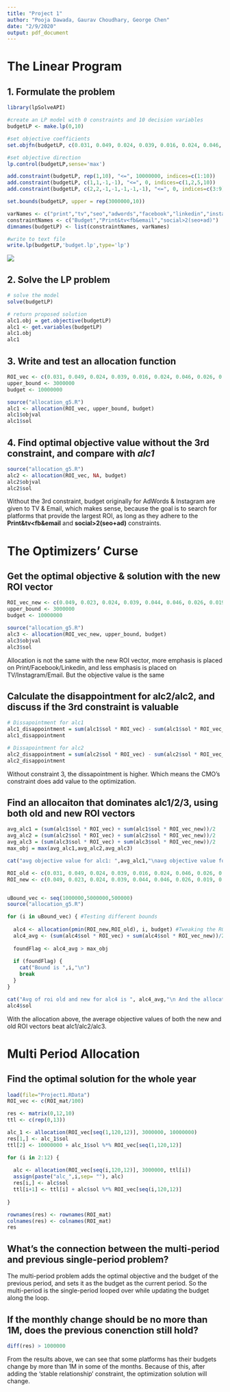 ```yaml
---
title: "Project 1"
author: "Pooja Dawada, Gaurav Choudhary, George Chen"
date: "2/9/2020"
output: pdf_document
---
```


# The Linear Program

## 1. Formulate the problem

```r
library(lpSolveAPI)

#create an LP model with 0 constraints and 10 decision variables
budgetLP <- make.lp(0,10)

#set objective coefficients
set.objfn(budgetLP, c(0.031, 0.049, 0.024, 0.039, 0.016, 0.024, 0.046, 0.026, 0.033, 0.044))

#set objective direction
lp.control(budgetLP,sense='max')

add.constraint(budgetLP, rep(1,10), "<=", 10000000, indices=c(1:10))
add.constraint(budgetLP, c(1,1,-1,-1), "<=", 0, indices=c(1,2,5,10))
add.constraint(budgetLP, c(2,2,-1,-1,-1,-1,-1), "<=", 0, indices=c(3:9))

set.bounds(budgetLP, upper = rep(3000000,10))

varNames <- c("print","tv","seo","adwords","facebook","linkedin","instagram","snapchat","twitter","email")
constraintNames <- c("Budget","Print&tv<fb&email","social>2(seo+ad)")
dimnames(budgetLP) <- list(constraintNames, varNames)

#write to text file
write.lp(budgetLP,'budget.lp',type='lp')

```

![](budgetlp.png)

## 2. Solve the LP problem

```r
# solve the model
solve(budgetLP)

# return proposed solution
alc1.obj = get.objective(budgetLP)
alc1 <- get.variables(budgetLP)
alc1.obj
alc1
```


## 3. Write and test an allocation function

```r
ROI_vec <- c(0.031, 0.049, 0.024, 0.039, 0.016, 0.024, 0.046, 0.026, 0.033, 0.044)
upper_bound <- 3000000
budget <- 10000000

source("allocation_g5.R")
alc1 <- allocation(ROI_vec, upper_bound, budget)
alc1$objval
alc1$sol
```


## 4. Find optimal objective value without the 3rd constraint, and compare with *alc1*

```r
source("allocation_g5.R")
alc2 <- allocation(ROI_vec, NA, budget)
alc2$objval
alc2$sol
```

Without the 3rd constraint, budget originally for AdWords & Instagram are given to TV & Email, which makes sense, because the goal is to search for platforms that provide the largest ROI, as long as they adhere to the **Print&tv<fb&email** and **social>2(seo+ad)** constraints.


# The Optimizers' Curse

## Get the optimal objective & solution with the new ROI vector

```r
ROI_vec_new <- c(0.049, 0.023, 0.024, 0.039, 0.044, 0.046, 0.026, 0.019, 0.037, 0.026)
upper_bound <- 3000000
budget <- 10000000

source("allocation_g5.R")
alc3 <- allocation(ROI_vec_new, upper_bound, budget)
alc3$objval
alc3$sol
```

Allocation is not the same with the new ROI vector, more emphasis is placed on Print/Facebook/Linkedin, and less emphasis is placed on TV/Instagram/Email. But the objective value is the same

## Calculate the disappointment for alc2/alc2, and discuss if the 3rd constraint is valuable

```r

# Dissapointment for alc1
alc1_disappointment = sum(alc1$sol * ROI_vec) - sum(alc1$sol * ROI_vec_new)
alc1_disappointment

# Dissapointment for alc2
alc2_disappointment = sum(alc2$sol * ROI_vec) - sum(alc2$sol * ROI_vec_new)
alc2_disappointment


```

Without constraint 3, the dissapointment is higher. Which means the CMO's constraint does add value to the optimization.


## Find an allocaiton that dominates alc1/2/3, using both old and new ROI vectors

```r

avg_alc1 = (sum(alc1$sol * ROI_vec) + sum(alc1$sol * ROI_vec_new))/2
avg_alc2 = (sum(alc2$sol * ROI_vec) + sum(alc2$sol * ROI_vec_new))/2
avg_alc3 = (sum(alc3$sol * ROI_vec) + sum(alc3$sol * ROI_vec_new))/2
max_obj = max(avg_alc1,avg_alc2,avg_alc3)

cat("avg objective value for alc1: ",avg_alc1,"\navg objective value for alc2: ",avg_alc2,"\navg objective value for alc3: ",avg_alc3,"\nMax of these 3 is ",max_obj,"\n")

ROI_old <- c(0.031, 0.049, 0.024, 0.039, 0.016, 0.024, 0.046, 0.026, 0.033, 0.044)
ROI_new <- c(0.049, 0.023, 0.024, 0.039, 0.044, 0.046, 0.026, 0.019, 0.037, 0.026)


uBound_vec <- seq(1000000,5000000,500000)
source("allocation_g5.R")

for (i in uBound_vec) { #Testing different bounds
  
  alc4 <- allocation(pmin(ROI_new,ROI_old), i, budget) #Tweaking the ROI
  alc4_avg <- (sum(alc4$sol * ROI_vec) + sum(alc4$sol * ROI_vec_new))/2
  
  foundFlag <- alc4_avg > max_obj
    
  if (foundFlag) {
    cat("Bound is ",i,"\n")
    break
  }  
}

cat("Avg of roi old and new for alc4 is ", alc4_avg,"\n And the allocation is \n")
alc4$sol
```

With the allocation above, the average objective values of both the new and old ROI vectors beat alc1/alc2/alc3.


# Multi Period Allocation

## Find the optimal solution for the whole year

```r

load(file="Project1.RData")
ROI_vec <- c(ROI_mat/100)

res <- matrix(0,12,10)
ttl <- c(rep(0,13))

alc_1 <- allocation(ROI_vec[seq(1,120,12)], 3000000, 10000000)
res[1,] <- alc_1$sol
ttl[2] <- 10000000 + alc_1$sol %*% ROI_vec[seq(1,120,12)] 

for (i in 2:12) {
  
  alc <- allocation(ROI_vec[seq(i,120,12)], 3000000, ttl[i])
  assign(paste("alc_",i,sep= ""), alc)
  res[i,] <- alc$sol
  ttl[i+1] <- ttl[i] + alc$sol %*% ROI_vec[seq(i,120,12)]
  
}

rownames(res) <- rownames(ROI_mat)
colnames(res) <- colnames(ROI_mat)
res
```


## What's the connection between the multi-period and previous single-period problem?

The multi-period problem adds the optimal objective and the budget of the previous period, and sets it as the budget as the current period. So the multi-period is the single-period looped over while updating the budget along the loop.


## If the monthly change should be no more than 1M, does the previous conenction still hold?

```r
diff(res) > 1000000
```

From the results above, we can see that some platforms has their budgets change by more than 1M in some of the months. Because of this, after adding the 'stable relationship' constraint, the optimization solution will change.